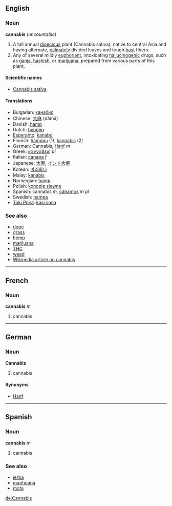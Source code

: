 ==English==
===Noun===
'''cannabis''' (''uncountable'')

# A tall annual [[dioecious]] plant (Cannabis sativa), native to central Asia and having alternate, [[palmate]]ly divided leaves and tough [[bast]] fibers.
# Any of several mildly [[euphoriant]], intoxicating [[hallucinogenic]] drugs, such as [[ganja]], [[hashish]], or [[marijuana]], prepared from various parts of this plant.

====Scientific names====
*[[Cannabis sativa]]

====Translations====
*Bulgarian: [[канабис]]
*Chinese: [[大麻]] (dàmá)
*Danish: [[hamp]]
*Dutch: [[hennep]]
*[[Esperanto]]: [[kanabo]]
*Finnish: [[hamppu]] (1), [[kannabis#Finnish|kannabis]] (2)
*German: Cannabis, [[Hanf]] ''m''
*Greek: [[καννάβεις]] ''pl''
*Italian: [[canapa]] ''f''
*Japanese: [[大麻]], [[インド大麻]]
*Korean: [[마리화나]]
*Malay: [[kanabis]]
*Norwegian: [[hamp]]
*Polish: [[konopie siewne]]
*Spanish: cannabis ''m'', [[cáñamos]] ''m pl''
*Swedish: [[hampa]]
*[[Toki Pona]]: [[kasi sona]]

===See also===
*[[dope]]
*[[grass]]
*[[hemp]]
*[[marijuana]]
*[[THC]]
*[[weed]]
*[[w:Cannabis|Wikipedia article on cannabis]]

----

==French==
===Noun===
'''cannabis''' ''m''

# cannabis

----

==German==
===Noun===
'''Cannabis'''

# cannabis

====Synonyms====
*[[Hanf]]

----

==Spanish==
===Noun===
'''cannabis''' ''m''

# cannabis

===See also===
*[[ierba]]<!-- or is it yerba? -->
*[[marihuana]]
*[[mota]]


[[de:Cannabis]]
